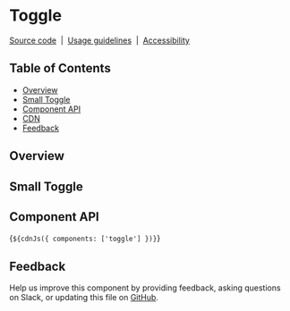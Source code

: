 
<Meta of={ToggleStories} />

# Toggle

[Source code](https://github.com/carbon-design-system/carbon/tree/main/packages/web-components/src/components/toggle)
&nbsp;|&nbsp;
[Usage guidelines](https://www.carbondesignsystem.com/components/toggle/usage)
&nbsp;|&nbsp;
[Accessibility](https://www.carbondesignsystem.com/components/toggle/accessibility)

## Table of Contents

- [Overview](#overview)
- [Small Toggle](#small-toggle)
- [Component API](#component-api)
- [CDN](#cdn)
- [Feedback](#feedback)

## Overview

<Canvas of={ToggleStories.Default} />

## Small Toggle

<Canvas of={ToggleStories.SmallToggle} />

## Component API

<ArgTypes of="cds-toggle" />

<Markdown>{`${cdnJs({ components: ['toggle'] })}`}</Markdown>

## Feedback

Help us improve this component by providing feedback, asking questions on Slack,
or updating this file on
[GitHub](https://github.com/carbon-design-system/carbon/edit/main/packages/web-components/src/components/toggle/toggle.mdx).
